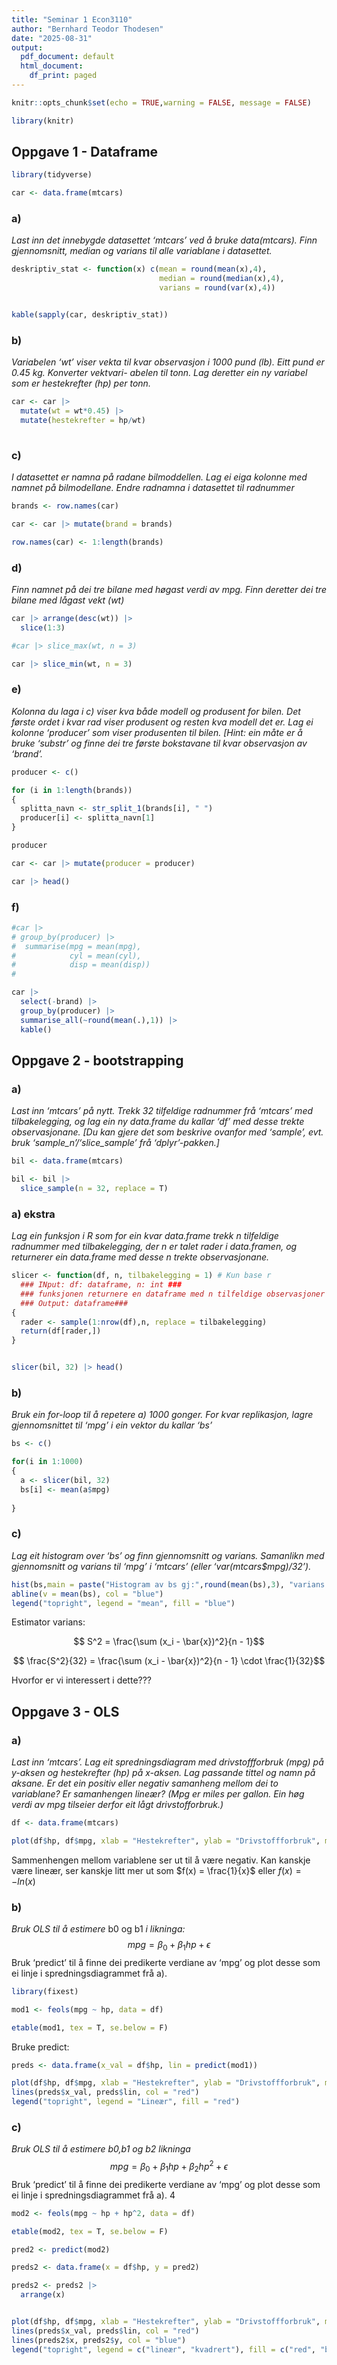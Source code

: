 ```yaml
---
title: "Seminar 1 Econ3110"
author: "Bernhard Teodor Thodesen"
date: "2025-08-31"
output:
  pdf_document: default
  html_document:
    df_print: paged
---
```


```r
knitr::opts_chunk$set(echo = TRUE,warning = FALSE, message = FALSE)
```

```r
library(knitr)
```

## Oppgave 1 - Dataframe

```r
library(tidyverse)

car <- data.frame(mtcars)
```

### a)

*Last inn det innebygde datasettet ‘mtcars’ ved å bruke data(mtcars). Finn gjennomsnitt, median og varians til alle variablane i datasettet.*

```r

deskriptiv_stat <- function(x) c(mean = round(mean(x),4), 
                                 median = round(median(x),4),
                                 varians = round(var(x),4))


kable(sapply(car, deskriptiv_stat))

```

### b)

*Variabelen ‘wt’ viser vekta til kvar observasjon i 1000 pund (lb). Eitt pund er 0.45 kg. Konverter vektvari- abelen til tonn. Lag deretter ein ny variabel som er hestekrefter (hp) per tonn.*

```r

car <- car |> 
  mutate(wt = wt*0.45) |> 
  mutate(hestekrefter = hp/wt)
  
```

### c)

*I datasettet er namna på radane bilmoddellen. Lag ei eiga kolonne med namnet på bilmodellane. Endre radnamna i datasettet til radnummer*

```r
brands <- row.names(car)

car <- car |> mutate(brand = brands)

row.names(car) <- 1:length(brands)
```

### d)

*Finn namnet på dei tre bilane med høgast verdi av mpg. Finn deretter dei tre bilane med lågast vekt (wt)*

```r

car |> arrange(desc(wt)) |> 
  slice(1:3)

#car |> slice_max(wt, n = 3) 

car |> slice_min(wt, n = 3) 
```

### e)

*Kolonna du laga i c) viser kva både modell og produsent for bilen. Det første ordet i kvar rad viser produsent og resten kva modell det er. Lag ei kolonne ‘producer’ som viser produsenten til bilen. [Hint: ein måte er å bruke ‘substr’ og finne dei tre første bokstavane til kvar observasjon av ‘brand’.*

```r
producer <- c()

for (i in 1:length(brands))
{
  splitta_navn <- str_split_1(brands[i], " ")
  producer[i] <- splitta_navn[1]
}

producer

car <- car |> mutate(producer = producer)

car |> head()
```

### f)

```r
#car |> 
# group_by(producer) |> 
#  summarise(mpg = mean(mpg),
#            cyl = mean(cyl),
#            disp = mean(disp))
#           

car |> 
  select(-brand) |> 
  group_by(producer) |> 
  summarise_all(~round(mean(.),1)) |> 
  kable()

```

## Oppgave 2 - bootstrapping

### a)

*Last inn ‘mtcars’ på nytt. Trekk 32 tilfeldige radnummer frå ‘mtcars’ med tilbakelegging, og lag ein ny data.frame du kallar ‘df’ med desse trekte observasjonane. [Du kan gjere det som beskrive ovanfor med ‘sample’, evt. bruk ‘sample_n’/‘slice_sample’ frå ‘dplyr’-pakken.]*

```r

bil <- data.frame(mtcars)

bil <- bil |> 
  slice_sample(n = 32, replace = T)
```

### a) ekstra

*Lag ein funksjon i R som for ein kvar data.frame trekk n tilfeldige radnummer med tilbakelegging, der n er talet rader i data.framen, og returnerer ein data.frame med desse n trekte observasjonane.*

```r

slicer <- function(df, n, tilbakelegging = 1) # Kun base r
  ### INput: df: dataframe, n: int ###
  ### funksjonen returnere en dataframe med n tilfeldige observasjoner fra df.###
  ### Output: dataframe###
{
  rader <- sample(1:nrow(df),n, replace = tilbakelegging)
  return(df[rader,])
}


slicer(bil, 32) |> head()

```

### b)

*Bruk ein for-loop til å repetere a) 1000 gonger. For kvar replikasjon, lagre gjennomsnittet til ‘mpg’ i ein vektor du kallar ‘bs’*

```r

bs <- c()

for(i in 1:1000)
{
  a <- slicer(bil, 32)
  bs[i] <- mean(a$mpg)
  
}
```

### c)

*Lag eit histogram over ‘bs’ og finn gjennomsnitt og varians. Samanlikn med gjennomsnitt og varians til ‘mpg’ i ‘mtcars’ (eller ‘var(mtcars\$mpg)/32’).*

```r

hist(bs,main = paste("Histogram av bs gj:",round(mean(bs),3), "varians: ", round(var(bs),3)))
abline(v = mean(bs), col = "blue")
legend("topright", legend = "mean", fill = "blue")
```

Estimator varians:

$$ S^2 = \frac{\sum (x_i - \bar{x})^2}{n - 1}$$

$$ \frac{S^2}{32} = \frac{\sum (x_i - \bar{x})^2}{n - 1} \cdot \frac{1}{32}$$

Hvorfor er vi interessert i dette???

## Oppgave 3 - OLS

### a)

*Last inn ‘mtcars’. Lag eit spredningsdiagram med drivstoffforbruk (mpg) på y-aksen og hestekrefter (hp) på x-aksen. Lag passande tittel og namn på aksane. Er det ein positiv eller negativ samanheng mellom dei to variablane? Er samanhengen lineær? (Mpg er miles per gallon. Ein høg verdi av mpg tilseier derfor eit lågt drivstofforbruk.)*

```r

df <- data.frame(mtcars)

plot(df$hp, df$mpg, xlab = "Hestekrefter", ylab = "Drivstoffforbruk", main = "Drivstoffbruk mot hestekrefter")

```

Sammenhengen mellom variablene ser ut til å være negativ. Kan kanskje være lineær, ser kanskje litt mer ut som $f(x) = \frac{1}{x}$ eller $f(x) = -ln(x)$

### b)

*Bruk OLS til å estimere* b0 og b1 *i likninga:* $$mpg = \beta_0 + \beta_1hp +\epsilon $$ Bruk ‘predict’ til å finne dei predikerte verdiane av ‘mpg’ og plot desse som ei linje i spredningsdiagrammet frå a).

```r
library(fixest)

mod1 <- feols(mpg ~ hp, data = df)

etable(mod1, tex = T, se.below = F)
```

Bruke predict:

```r
preds <- data.frame(x_val = df$hp, lin = predict(mod1))

plot(df$hp, df$mpg, xlab = "Hestekrefter", ylab = "Drivstoffforbruk", main = "Drivstoffbruk mot hestekrefter")
lines(preds$x_val, preds$lin, col = "red")
legend("topright", legend = "Lineær", fill = "red")
```

### c)

*Bruk OLS til å estimere b0,b1 og b2 likninga* $$ mpg = \beta_0 + \beta_1hp + \beta_2hp^2 + \epsilon$$ Bruk ‘predict’ til å finne dei predikerte verdiane av ‘mpg’ og plot desse som ei linje i spredningsdiagrammet frå a). 4

```r
mod2 <- feols(mpg ~ hp + hp^2, data = df)

etable(mod2, tex = T, se.below = F)

```

```r
pred2 <- predict(mod2)

preds2 <- data.frame(x = df$hp, y = pred2)

preds2 <- preds2 |> 
  arrange(x)


plot(df$hp, df$mpg, xlab = "Hestekrefter", ylab = "Drivstoffforbruk", main = "Drivstoffbruk mot hestekrefter")
lines(preds$x_val, preds$lin, col = "red")
lines(preds2$x, preds2$y, col = "blue")
legend("topright", legend = c("lineær", "kvadrert"), fill = c("red", "blue"))
```
